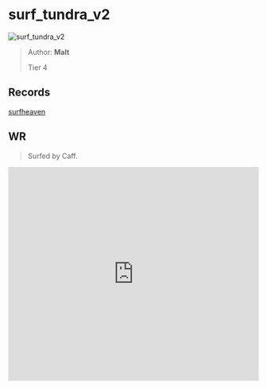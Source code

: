 
# surf_tundra_v2

![surf_tundra_v2](https://raw.githubusercontent.com/Sayt123/SurfMapPics/Maps-and-bonuses/csgo/surf_tundra_v2.jpg)

> Author: **Malt**
>
> Tier 4

## Records

[surfheaven](https://surfheaven.eu/map/surf_tundra_v2)

## WR

> Surfed by Caff.

<iframe
width="100%"
height="430"
src="https://www.youtube.com/embed/9Jf6kCFe5yk"
frameborder="0"
allow="accelerometer; autoplay; clipboard-write; encrypted-media; gyroscope; picture-in-picture"
allowFullScreen
/>

```md

[Surf Timer] - Caff finished in 01:58:79 (WR -00:00:55)
[Surf Timer] - Caff beat the map record! Rank: 1/747

Previous WR holder: Caff


```
                